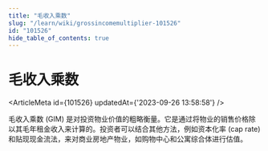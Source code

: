 ```yaml
---
title: "毛收入乘数"
slug: "/learn/wiki/grossincomemultiplier-101526"
id: "101526"
hide_table_of_contents: true
---
```



# 毛收入乘数

<ArticleMeta id={101526} updatedAt={'2023-09-26 13:58:58'} />
<div className='border-solid border-b border-t-0 my-4 border-[var(--ifm-color-gray-300)]' />

毛收入乘数 (GIM) 是对投资物业价值的粗略衡量。它是通过将物业的销售价格除以其毛年租金收入来计算的。投资者可以结合其他方法，例如资本化率 (cap rate) 和贴现现金流法，来对商业房地产物业，如购物中心和公寓综合体进行估值。
